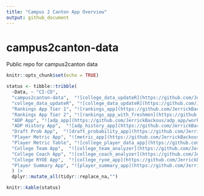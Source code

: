 ```yaml
---
title: "Campus 2 Canton App Overview"
output: github_document
---
```

# campus2canton-data
Public repo for campus2canton data

<!-- badges: start -->
<!-- badges: end -->

```r
knitr::opts_chunk$set(echo = TRUE)
```
```r

status <- tibble::tribble(
  ~Data, ~ "CI-CD",
  "campus2canton-data",  "![college_data_updateR](https://github.com/JerrickBackous/college_data_updateR/workflows/Update NFL Player Results/badge.svg)",
  "college_data_updateR", "![college_data_updateR](https://github.com/JerrickBackous/college_data_updateR/workflows/Update College Player Data/badge.svg)",
  "Rankings App Tier 1", "![rankings_app](https://github.com/JerrickBackous/rankings_app/workflows/CI-CD/badge.svg)",
  "Rankings App Tier 2", "![rankings_app_with_freshmen](https://github.com/JerrickBackous/rankings_app_with_freshmen/workflows/CI-CD/badge.svg)",
  "ADP App", "![adp_app](https://github.com/JerrickBackous/adp_app/workflows/CI-CD/badge.svg)",
  "ADP History App",  "![adp_history_app](https://github.com/JerrickBackous/adp_history_app/workflows/CI-CD/badge.svg)",
  "Draft Prob App",  "![draft_probability_app](https://github.com/JerrickBackous/draft_probability_app/workflows/CI-CD/badge.svg)",
  "Player Metric App", "![metric_app](https://github.com/JerrickBackous/metric_app/workflows/CI-CD/badge.svg)",
  "Player Metric Table", "![college_player_data_app](https://github.com/JerrickBackous/college_player_data_app/workflows/CI-CD/badge.svg)",
  "College Team App",  "![college_team_analyzer](https://github.com/JerrickBackous/college_team_analyzer/workflows/CI-CD/badge.svg)",
  "College Coach App", "![college_coach_analyzer](https://github.com/JerrickBackous/college_coach_analyzer/workflows/CI-CD/badge.svg)",
  "College RYOE App",  "![college_ryoe_app](https://github.com/JerrickBackous/college_ryoe_app/workflows/CI-CD/badge.svg)",
  "Player Summary App", "![player_summary_app](https://github.com/JerrickBackous/player_summary_app/workflows/CI-CD/badge.svg)",  "Recruiting App", "![recruit_app](https://github.com/JerrickBackous/recruit_app/workflows/CI-CD/badge.svg)"
  ) |> 
  dplyr::mutate_all(tidyr::replace_na,"")
```

```r
knitr::kable(status)
```
